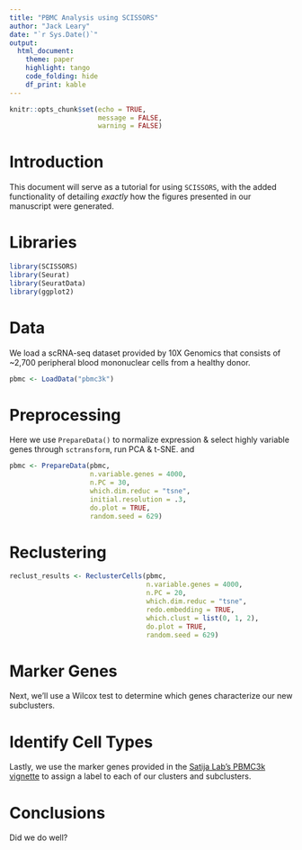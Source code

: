 ```yaml
---
title: "PBMC Analysis using SCISSORS"
author: "Jack Leary"
date: "`r Sys.Date()`"
output:
  html_document:
    theme: paper
    highlight: tango
    code_folding: hide
    df_print: kable
---
```


```r
knitr::opts_chunk$set(echo = TRUE, 
                      message = FALSE, 
                      warning = FALSE)
```

# Introduction
This document will serve as a tutorial for using `SCISSORS`, with the added functionality of detailing *exactly* how the figures presented in our manuscript were generated. 

# Libraries
```r
library(SCISSORS)
library(Seurat)
library(SeuratData)
library(ggplot2)
```

# Data
We load a scRNA-seq dataset provided by 10X Genomics that consists of ~2,700 peripheral blood mononuclear cells from a healthy donor. 
```r
pbmc <- LoadData("pbmc3k")
```

# Preprocessing
Here we use `PrepareData()` to normalize expression & select highly variable genes through `sctransform`, run PCA & t-SNE. and 
```r
pbmc <- PrepareData(pbmc, 
                    n.variable.genes = 4000, 
                    n.PC = 30, 
                    which.dim.reduc = "tsne", 
                    initial.resolution = .3, 
                    do.plot = TRUE, 
                    random.seed = 629)
```


# Reclustering
```r
reclust_results <- ReclusterCells(pbmc, 
                                  n.variable.genes = 4000, 
                                  n.PC = 20, 
                                  which.dim.reduc = "tsne", 
                                  redo.embedding = TRUE, 
                                  which.clust = list(0, 1, 2), 
                                  do.plot = TRUE, 
                                  random.seed = 629)
```

# Marker Genes
Next, we'll use a Wilcox test to determine which genes characterize our new subclusters. 

# Identify Cell Types
Lastly, we use the marker genes provided in the [Satija Lab's PBMC3k vignette](https://satijalab.org/seurat/v3.2/pbmc3k_tutorial.html) to assign a label to each of our clusters and subclusters. 

# Conclusions
Did we do well?
